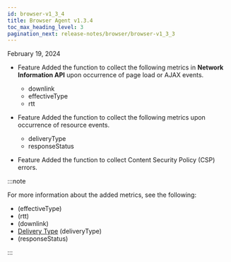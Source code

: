 ```yaml
---
id: browser-v1_3_4
title: Browser Agent v1.3.4
toc_max_heading_level: 3
pagination_next: release-notes/browser/browser-v1_3_3
---
```


February 19, 2024

- <Status>Feature</Status> Added the function to collect the following metrics in <b>Network Information API</b> upon occurrence of page load or AJAX events.

  - downlink
  - effectiveType
  - rtt

- <Status>Feature</Status> Added the function to collect the following metrics upon occurrence of resource events.

  - deliveryType
  - responseStatus

- <Status>Feature</Status> Added the function to collect Content Security Policy (CSP) errors.

:::note

For more information about the added metrics, see the following:

- [<Cmdname sid="TTL07611" className="uitext" />](https://developer.mozilla.org/en-US/docs/Web/API/NetworkInformation/effectiveType) (effectiveType)
- [<Cmdname sid="TTL07612" className="uitext" />](https://developer.mozilla.org/en-US/docs/Web/API/NetworkInformation/rtt) (rtt)
- [<Cmdname sid="TTL07610" className="uitext" />](https://developer.mozilla.org/en-US/docs/Web/API/NetworkInformation/downlink) (downlink)
- [<span class="uitext">Delivery Type</span>](https://developer.mozilla.org/en-US/docs/Web/API/PerformanceResourceTiming/deliveryType) (deliveryType)
- [<Cmdname sid="status_code" className="uitext" />](https://developer.mozilla.org/en-US/docs/Web/API/PerformanceResourceTiming/responseStatus) (responseStatus)

:::
